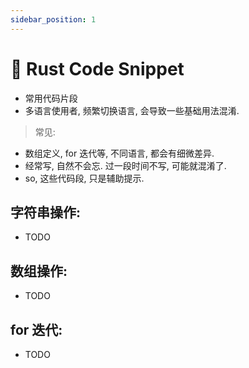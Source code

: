 ```yaml
---
sidebar_position: 1
---
```


# 📝 Rust Code Snippet

- 常用代码片段
- 多语言使用者, 频繁切换语言, 会导致一些基础用法混淆.


>  常见:

- 数组定义, for 迭代等, 不同语言, 都会有细微差异.
- 经常写, 自然不会忘. 过一段时间不写, 可能就混淆了.
- so, 这些代码段, 只是辅助提示.


## 字符串操作:

- TODO

## 数组操作:

- TODO

## for 迭代:

- TODO
